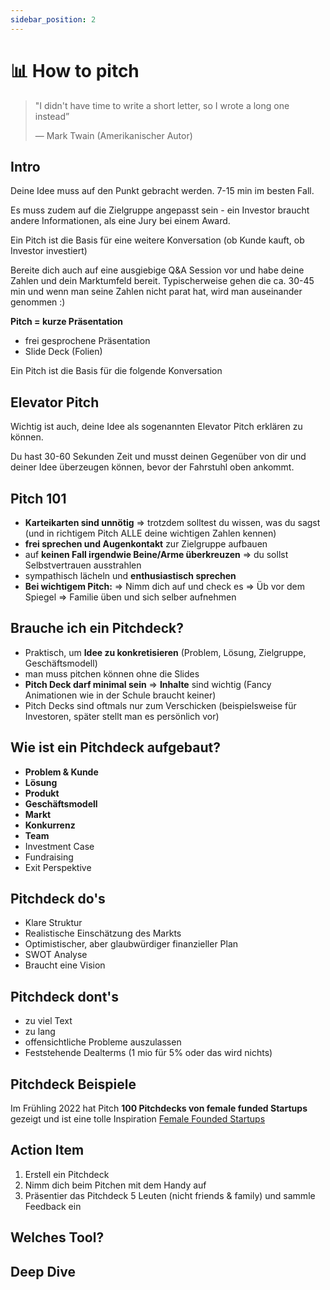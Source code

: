 ```yaml
---
sidebar_position: 2
---
```


# 📊 How to pitch

> "I didn't have time to write a short letter, so I wrote a long one instead”
>
> ― Mark Twain (Amerikanischer Autor)

## Intro

Deine Idee muss auf den Punkt gebracht werden. 7-15 min im besten Fall.

Es muss zudem auf die Zielgruppe angepasst sein - ein Investor braucht andere Informationen, als eine Jury bei einem Award.

Ein Pitch ist die Basis für eine weitere Konversation (ob Kunde kauft, ob Investor investiert)

Bereite dich auch auf eine ausgiebige Q&A Session vor und habe deine Zahlen und dein Marktumfeld bereit. Typischerweise gehen die ca. 30-45 min und wenn man seine Zahlen nicht parat hat, wird man auseinander genommen :)

**Pitch = kurze Präsentation**

- frei gesprochene Präsentation
- Slide Deck (Folien)

Ein Pitch ist die Basis für die folgende Konversation

## Elevator Pitch

Wichtig ist auch, deine Idee als sogenannten Elevator Pitch erklären zu können.

Du hast 30-60 Sekunden Zeit und musst deinen Gegenüber von dir und deiner Idee überzeugen können, bevor der Fahrstuhl oben ankommt.

## Pitch 101

- **Karteikarten sind unnötig**
  => trotzdem solltest du wissen, was du sagst
  (und in richtigem Pitch ALLE deine wichtigen Zahlen kennen)
- **frei sprechen und Augenkontakt** zur Zielgruppe aufbauen
- auf **keinen Fall irgendwie Beine/Arme überkreuzen**
  => du sollst Selbstvertrauen ausstrahlen
- sympathisch lächeln und **enthusiastisch sprechen**
- **Bei wichtigem Pitch:**
  => Nimm dich auf und check es
  => Üb vor dem Spiegel
  => Familie üben und sich selber aufnehmen

## Brauche ich ein Pitchdeck?

- Praktisch, um **Idee zu konkretisieren**
  (Problem, Lösung, Zielgruppe, Geschäftsmodell)
- man muss pitchen können ohne die Slides
- **Pitch Deck darf minimal sein** => **Inhalte** sind wichtig
  (Fancy Animationen wie in der Schule braucht keiner)
- Pitch Decks sind oftmals nur zum Verschicken
  (beispielsweise für Investoren, später stellt man es persönlich vor)

## Wie ist ein Pitchdeck aufgebaut?

- **Problem & Kunde**
- **Lösung**
- **Produkt**
- **Geschäftsmodell**
- **Markt**
- **Konkurrenz**
- **Team**
- Investment Case
- Fundraising
- Exit Perspektive

## Pitchdeck do's

- Klare Struktur
- Realistische Einschätzung des Markts
- Optimistischer, aber glaubwürdiger finanzieller Plan
- SWOT Analyse
- Braucht eine Vision

## Pitchdeck dont's

- zu viel Text
- zu lang
- offensichtliche Probleme auszulassen
- Feststehende Dealterms
  (1 mio für 5% oder das wird nichts)

## Pitchdeck Beispiele

Im Frühling 2022 hat Pitch **100 Pitchdecks von female funded Startups** gezeigt und ist eine tolle Inspiration
[Female Founded Startups](https://pitch.com/presentations/collections/Female-Founded-Startups-6W5Xze7LB8o85KvJhf4hn3j8)

## Action Item

1. Erstell ein Pitchdeck
2. Nimm dich beim Pitchen mit dem Handy auf
3. Präsentier das Pitchdeck 5 Leuten (nicht friends & family) und sammle Feedback ein

## Welches Tool?

<Tooltipp
  toolName="Pitch"
  toolDescription="hat eine kostenlose Version und geile Vorlagen für deinen Pitch.Ansonsten reichen auch Slides auf Google Slides, Powerpoint oder Keynote. Dafür gibt es bei Slidesgo.com coole Templates "
  toolSource="https://pitch.com/"
  tutorialSource="https://www.youtube.com/watch?v=S_Dxwo5F_cE"
  buttonText="Zu Pitch"
/>

## Deep Dive

<TwoColumns>
  <YouTube videoId="SB16xgtFmco" />
  <YouTube videoId="jYWF64Um7pw" />
  <YouTube videoId="jdGqkU27woQ" />
  <YouTube videoId="h_Y3N7ek3gE" />
</TwoColumns>
